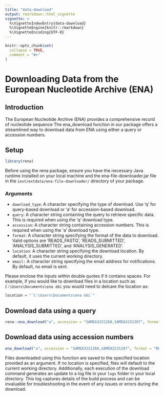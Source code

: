 ```yaml
---
title: "data-download"
output: rmarkdown::html_vignette
vignette: >
  %\VignetteIndexEntry{data-download}
  %\VignetteEngine{knitr::rmarkdown}
  %\VignetteEncoding{UTF-8}
---
```


```r
knitr::opts_chunk$set(
  collapse = TRUE,
  comment = "#>"
)
```

# Downloading Data from the European Nucleotide Archive (ENA)

## Introduction

The European Nucleotide Archive (ENA) provides a comprehensive record of nucleotide sequence The ena_download function in our package offers a streamlined way to download data from ENA using either a query or accession numbers.

## Setup

```r
library(rena)
```

Before using the rena package, ensure you have the necessary Java runtime installed on your local machine and the ena-file-downloader.jar file in the `inst/extdata/ena-file-downloader/` directory of your package.

### Arguments

- `download_type`: A character specifying the type of download. Use ‘q’
  for query-based download or ‘a’ for accession-based download.
- `query`: A character string containing the query to retrieve specific
  data. This is required when using the ‘q’ download type.
- `accession`: A character string containing accession numbers. This is
  required when using the ‘a’ download type.
- `format`: A character string specifying the format of the data to
  download. Valid options are ‘READS_FASTQ’, ‘READS_SUBMITTED’,
  ‘ANALYSIS_SUBMITTED’, and ‘ANALYSIS_GENERATED’.
- `location`: A character string specifying the download location. By
  default, it uses the current working directory.
- `email:` A character string specifying the email address for
  notifications. By default, no email is sent.
  
Please enclose the inputs within double quotes if it contains spaces. For example, if you would like to download files in a location such as `C:\Users\Documents\ena ebi` you wuold need to delcare the location as:
```r
location = "`C:\Users\Documents\ena ebi`"
```


## Download data using a query

```r
rena::ena_download("a", accession = "SAMEA3231268,SAMEA3231287", format = "READS_FASTQ", location = "C:/Users/ns651/OneDrive")
```

## Download data using accession numbers

```r
ena_download("a", accession = "SAMEA3231268,SAMEA3231287", format = "READS_FASTQ")
```

Files downloaded using this function are saved to the specified location provided as an argument. If no location is specified, files will default to the current working directory. Additionally, each execution of the download command generates an update to a log file in your `logs` folder in your local directory. This log captures details of the build process and can be invaluable for troubleshooting in the event of any issues or errors during the download.
